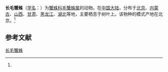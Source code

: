 {{Speciesbox
| name = 长毛蟹蛛
| status = 
| status_system = 
| image = 
| genus = Heriaeus
| species = oblongus
| authority = (Simon, 1918)<ref name='id14521'>{{cite web| url =http://www.bioinfo.cn/db05/BjdwSpecies.php?action=view&id=14521| title =长毛蟹蛛| work =《中国动物物种编目数据库》| publisher =中国科学院微生物研究所| author =中国科学院动物研究所| accessdate =2009-04-28| deadurl =yes| archiveurl =https://web.archive.org/web/20160305000344/http://www.bioinfo.cn/db05/BjdwSpecies.php?action=view&id=14521| archivedate =2016-03-05}}</ref>
}}

'''长毛蟹蛛'''（[[学名|学名]]：{{lang|la|''Heriaeus oblongus''}}）为[[蟹蛛科|蟹蛛科]][[毛蟹蛛属|毛蟹蛛属]]的动物。在[[中国大陆|中国大陆]]，分布于[[北京|北京]]、[[内蒙古|内蒙古]]、[[山西|山西]]、[[甘肃|甘肃]]、[[黑龙江|黑龙江]]、[[湖北|湖北]]等地，主要栖息于树叶上。该物种的模式产地在北京。<ref name='id14521'/>

== 参考文献 ==
{{reflist}}

{{Wikispecies|Heriaeus oblongus}}
{{Taxonbar|from=Q27506087}}

[[Category:毛蟹蛛属|长毛蟹蛛]]


{{蜘蛛小作品}}